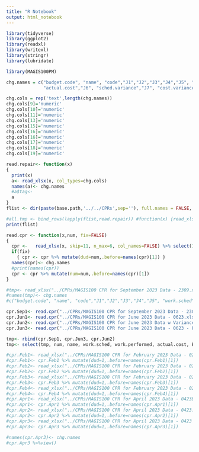 ```yaml
---
title: "R Notebook"
output: html_notebook
---
```


```r
library(tidyverse)
library(ggplot2)
library(readxl)
library(writexl)
library(stringr)
library(lubridate)

library(MAGIS100PM)
```





```r
chg.names = c("budget.code", "name", "code","J1","J2","J3","J4","J5", "work.sched", "work.performed", 
              "actual.cost","J6", "sched.variance","J7", "cost.variance", "BAT", "EAT", "VAT", "SPI", "CPI")

chg.cols = rep('text',length(chg.names))
chg.cols[9]='numeric'
chg.cols[10]='numeric'
chg.cols[11]='numeric'
chg.cols[13]='numeric'
chg.cols[15]='numeric'
chg.cols[16]='numeric'
chg.cols[16]='numeric'
chg.cols[17]='numeric'
chg.cols[18]='numeric'
chg.cols[19]='numeric'

read.repair<- function(x)
{
  print(x)
  a<- read_xlsx(x, col_types=chg.cols)
  names(a)<- chg.names 
  #a$tag<-
  a
}
flist <- dir(paste(base.path,'../../CPRs',sep=''), full.names = FALSE, pattern='xlsx$')

#all.tmp <- bind_rows(lapply(flist,read.repair)) #function(x) {read_xlsx(x)}))
print(flist)

read.cpr <- function(x,num, fix=FALSE)
{
  cpr <-   read_xlsx(x, skip=11, n_max=6, col_names=FALSE) %>% select(1:length(chg.names))
  if(fix)
    { cpr <- cpr %>% mutate(dud=num,.before=names(cpr)[1]) }
  names(cpr)<- chg.names
  #print(names(cpr))
  cpr <- cpr %>% mutate(num=num,.before=names(cpr)[1])
}

#tmp<- read_xlsx("../CPRs/MAGIS100 CPR for September 2023 Data - 2309.xlsx", sheet="Report-June 2023", skip=11, n_max=6, col_names=FALSE)
#names(tmp)<- chg.names
#c("budget.code", "name", "code","J1","J2","J3","J4","J5", "work.sched", "work.performed", "actual.cost","J6", "sched.variance","J7", "cost.variance", "BAT", "EAT", "VAT", "SPI", "CPI")

cpr.Sep1<- read.cpr("../CPRs/MAGIS100 CPR for September 2023 Data - 2309.xlsx","Sep1")
cpr.Jun1<- read.cpr("../CPRs/MAGIS100 CPR for June 2023 Data - 0623.xlsx","Jun1")
cpr.Jun2<- read.cpr("../CPRs/MAGIS100 CPR for June 2023 Data w Variances- 0623.xlsx","Jun2")
cpr.Jun3<- read.cpr("../CPRs/MAGIS100 CPR for June 2023 Data - 0623 - Fixed CTCs.xlsx","Jun3")

tmp<- rbind(cpr.Sep1, cpr.Jun3, cpr.Jun2)
tmp<- select(tmp, num, name, work.sched, work.performed, actual.cost, BAT, EAT, VAT, SPI, CPI ) %>% pivot_wider(names_from = c(num), values_from=c(work.sched, work.performed, actual.cost, BAT, EAT, VAT, SPI, CPI))

#cpr.Feb1<- read_xlsx("../CPRs/MAGIS100 CPR for February 2023 Data - 0223.xlsx", skip=11, n_max=6, col_names=FALSE)
#cpr.Feb1<- cpr.Feb1 %>% mutate(dud=1,.before=names(cpr.Feb1)[1])
#cpr.Feb2<- read_xlsx("../CPRs/MAGIS100 CPR for February 2023 Data - 0223 w Actualized Past.xlsx", skip=11, n_max=6, col_names=FALSE)
#cpr.Feb2<- cpr.Feb2 %>% mutate(dud=1,.before=names(cpr.Feb2)[1])
#cpr.Feb3<- read_xlsx("../CPRs/MAGIS100 CPR for February 2023 Data - 0223 - w CTCsB.xlsx", skip=11, n_max=6, col_names=FALSE)
#cpr.Feb3<- cpr.Feb3 %>% mutate(dud=1,.before=names(cpr.Feb3)[1])
#cpr.Feb4<- read_xlsx("../CPRs/MAGIS100 CPR for February 2023 Data - 0223 - w CTCs.xlsx", skip=11, n_max=6, col_names=FALSE)
#cpr.Feb4<- cpr.Feb4 %>% mutate(dud=1,.before=names(cpr.Feb4)[1])
#cpr.Apr1<- read_xlsx("../CPRs/MAGIS100 CPR for April 2023 Data - 0423B.xlsx", skip=11, n_max=6, col_names=FALSE)
#cpr.Apr1<- cpr.Apr1 %>% mutate(dud=1,.before=names(cpr.Apr1)[1])
#cpr.Apr2<- read_xlsx("../CPRs/MAGIS100 CPR for April 2023 Data - 0423.xlsx", skip=11, n_max=6, col_names=FALSE)
#cpr.Apr2<- cpr.Apr2 %>% mutate(dud=1,.before=names(cpr.Apr2)[1])
#cpr.Apr3<- read_xlsx("../CPRs/MAGIS100 CPR for April 2023 Data - 0423 w Variance Notes.xlsx", skip=11, n_max=6, col_names=FALSE)
#cpr.Apr3<- cpr.Apr3 %>% mutate(dud=1,.before=names(cpr.Apr3)[1])

#names(cpr.Apr3)<- chg.names
#cpr.Apr3 %>%view()
```

